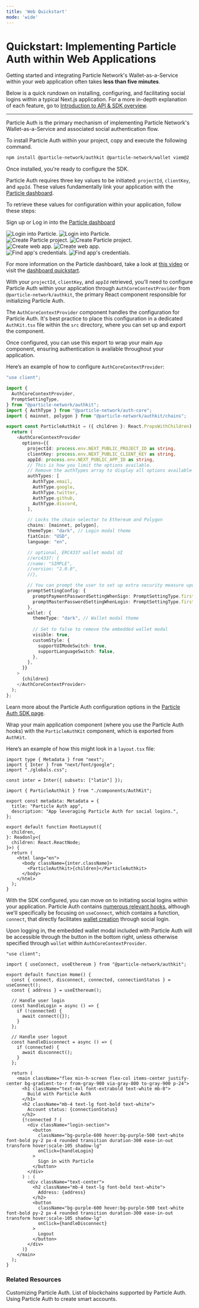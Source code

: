 ```yaml
---
title: 'Web Quickstart'
mode: 'wide'
---
```


# Quickstart: Implementing Particle Auth within Web Applications

Getting started and integrating Particle Network's Wallet-as-a-Service within your web application often takes **less than five minutes**.

Below is a quick rundown on installing, configuring, and facilitating social logins within a typical Next.js application. For a more in-depth explanation of each feature, go to [Introduction to API & SDK overview](/api-reference/introduction).

---

<Steps>

<Step title="Installing Particle Auth">

Particle Auth is the primary mechanism of implementing Particle Network's Wallet-as-a-Service and associated social authentication flow.

To install Particle Auth within your project, copy and execute the following command.

```sh Terminal
npm install @particle-network/authkit @particle-network/wallet viem@2
```

</Step>

<Step title="Configuring Particle Auth">

Once installed, you're ready to configure the SDK.

Particle Auth requires three key values to be initiated: `projectId`, `clientKey`, and `appId`. These values fundamentally link your application with the [Particle dashboard](https://dashboard.particle.network/).

To retrieve these values for configuration within your application, follow these steps:

<AccordionGroup>
  <Accordion title="Access the Particle Dashboard">

Sign up or Log in into the [Particle dashboard](https://dashboard.particle.network/)

<div className="flex justify-center">
<img
  className="block h-64 dark:hidden"
  src="/guides/wallet-as-a-service/waas/images/login.png"
  alt="Login into Particle."
/>
<img
  className="hidden h-64 dark:block"
  src="/guides/wallet-as-a-service/waas/images/login.png"
  alt="Login into Particle."
/>
</div>
 </Accordion>
<Accordion title="Create a new project or enter an existing project">
<div className="flex justify-center">
<img
  className="block h-64 dark:hidden"
  src="/guides/wallet-as-a-service/waas/images/project.png"
  alt="Create Particle project."
/>
<img
  className="hidden h-64 dark:block"
  src="/guides/wallet-as-a-service/waas/images/project.png"
  alt="Create Particle project."
/>
</div>
</Accordion>

<Accordion title="Create a new web application, or skip this step if you already have one">
    <div className="flex justify-center">
        <img
            className="block h-64 dark:hidden"
            src="/guides/wallet-as-a-service/waas/images/web-app.png"
            alt="Create web app."
        />
        <img
            className="hidden h-64 dark:block"
            src="/guides/wallet-as-a-service/waas/images/web-app.png"
            alt="Create web app."
        />
    </div>
</Accordion>

<Accordion title="Retrieve the project ID (`projectId`), the client key (`clientKey`), and the application ID (`appId`)">
<div className="flex justify-center">
<img
  className="block h-64 dark:hidden"
  src="/guides/wallet-as-a-service/waas/images/credentials.png"
  alt="Find app's credentials."
/>
<img
  className="hidden h-64 dark:block"
  src="/guides/wallet-as-a-service/waas/images/credentials.png"
  alt="Find app's credentials."
/>
</div>
</Accordion>
</AccordionGroup>

For more information on the Particle dashboard, take a look at [this video](https://www.youtube.com/watch?v=d7DYCMNDmjo&ab_channel=ParticleNetwork) or visit the [dashboard quickstart](/guides/dashboard).

With your `projectId`, `clientKey`, and `appId` retrieved, you'll need to configure Particle Auth within your application through `AuthCoreContextProvider` from `@particle-network/authkit`, the primary React component responsible for initializing Particle Auth.

</Step>
<Step title="Configuring `AuthCoreContextProvider`">

The `AuthCoreContextProvider` component handles the configuration for Particle Auth. It's best practice to place this configuration in a dedicated `AuthKit.tsx` file within the `src` directory, where you can set up and export the component.

Once configured, you can use this export to wrap your main `App` component, ensuring authentication is available throughout your application.

Here’s an example of how to configure `AuthCoreContextProvider`:

```ts AuthKit.tsx
"use client";

import {
  AuthCoreContextProvider,
  PromptSettingType,
} from "@particle-network/authkit";
import { AuthType } from "@particle-network/auth-core";
import { mainnet, polygon } from "@particle-network/authkit/chains";

export const ParticleAuthkit = ({ children }: React.PropsWithChildren) => {
  return (
    <AuthCoreContextProvider
      options={{
        projectId: process.env.NEXT_PUBLIC_PROJECT_ID as string,
        clientKey: process.env.NEXT_PUBLIC_CLIENT_KEY as string,
        appId: process.env.NEXT_PUBLIC_APP_ID as string,
        // This is how you limit the options available.
        // Remove the authTypes array to display all options available
        authTypes: [
          AuthType.email,
          AuthType.google,
          AuthType.twitter,
          AuthType.github,
          AuthType.discord,
        ],

        // Locks the chain selector to Ethereum and Polygon
        chains: [mainnet, polygon],
        themeType: "dark", // Login modal theme
        fiatCoin: "USD",
        language: "en",

        // optional, ERC4337 wallet modal UI
        //erc4337: {
        //name: "SIMPLE",
        //version: "2.0.0",
        //},

        // You can prompt the user to set up extra security measure upon login or other interactions
        promptSettingConfig: {
          promptPaymentPasswordSettingWhenSign: PromptSettingType.first,
          promptMasterPasswordSettingWhenLogin: PromptSettingType.first,
        },
        wallet: {
          themeType: "dark", // Wallet modal theme
          
          // Set to false to remove the embedded wallet modal
          visible: true,
          customStyle: {
            supportUIModeSwitch: true,
            supportLanguageSwitch: false,
          },
        },
      }}
    >
      {children}
    </AuthCoreContextProvider>
  );
};

```

<Tip>Learn more about the Particle Auth configuration options in the [Particle Auth SDK page](/api-reference/auth/desktop-sdks/web).</Tip>

</Step>

<Step title="Wrap your application with ParticleAuthkit">

Wrap your main application component (where you use the Particle Auth hooks) with the `ParticleAuthKit` component, which is exported from `AuthKit`.

Here’s an example of how this might look in a `layout.tsx` file:

```tsx layout.tsx
import type { Metadata } from "next";
import { Inter } from "next/font/google";
import "./globals.css";

const inter = Inter({ subsets: ["latin"] });

import { ParticleAuthkit } from "./components/AuthKit";

export const metadata: Metadata = {
  title: "Particle Auth app",
  description: "App leveraging Particle Auth for social logins.",
};

export default function RootLayout({
  children,
}: Readonly<{
  children: React.ReactNode;
}>) {
  return (
    <html lang="en">
      <body className={inter.className}>
        <ParticleAuthkit>{children}</ParticleAuthkit>
      </body>
    </html>
  );
}

```

</Step>
<Step title="Facilitating logins">

With the SDK configured, you can move on to initiating social logins within your application. Particle Auth contains [numerous relevant hooks](https://github.com/Particle-Network/particle-auth-ethers-demo/blob/7cf947b6c8a05731f285821b03134a6317e0e53f/particle-next-starter/src/app/page.tsx#L23), although we'll specifically be focusing on `useConnect`, which contains a function, `connect`, that directly facilitates [wallet creation]() through social login.

Upon logging in, the embedded wallet modal included with Particle Auth will be accessible through the button in the bottom right, unless otherwise specified through `wallet` within `AuthCoreContextProvider`.

```tsx page.tsx
"use client";

import { useConnect, useEthereum } from "@particle-network/authkit";

export default function Home() {
  const { connect, disconnect, connected, connectionStatus } = useConnect();
  const { address } = useEthereum();

  // Handle user login
  const handleLogin = async () => {
    if (!connected) {
      await connect({});
    }
  };

  // Handle user logout
  const handleDisconnect = async () => {
    if (connected) {
      await disconnect();
    }
  };

  return (
    <main className="flex min-h-screen flex-col items-center justify-center bg-gradient-to-r from-gray-900 via-gray-800 to-gray-900 p-24">
      <h1 className="text-4xl font-extrabold text-white mb-8">
        Build with Particle Auth
      </h1>
      <h2 className="mb-4 text-lg font-bold text-white">
        Account status: {connectionStatus}
      </h2>
      {!connected ? (
        <div className="login-section">
          <button
            className="bg-purple-600 hover:bg-purple-500 text-white font-bold py-2 px-4 rounded transition duration-300 ease-in-out transform hover:scale-105 shadow-lg"
            onClick={handleLogin}
          >
            Sign in with Particle
          </button>
        </div>
      ) : (
        <div className="text-center">
          <h2 className="mb-4 text-lg font-bold text-white">
            Address: {address}
          </h2>
          <button
            className="bg-purple-600 hover:bg-purple-500 text-white font-bold py-2 px-4 rounded transition duration-300 ease-in-out transform hover:scale-105 shadow-lg"
            onClick={handleDisconnect}
          >
            Logout
          </button>
        </div>
      )}
    </main>
  );
}

```



</Step>
</Steps>

### Related Resources

<CardGroup cols={3}>
    <Card title="Customization" href="/guides/configuration/appearance/auth">
        Customizing Particle Auth.
    </Card>
    <Card title="Supported Blockchains" href="/guides/network-coverage">
        List of blockchains supported by Particle Auth.
    </Card>
    <Card title="Account Abstraction" href="/guides/wallet-as-a-service/aa/web-aa">
        Using Particle Auth to create smart accounts.
    </Card>
</CardGroup>
